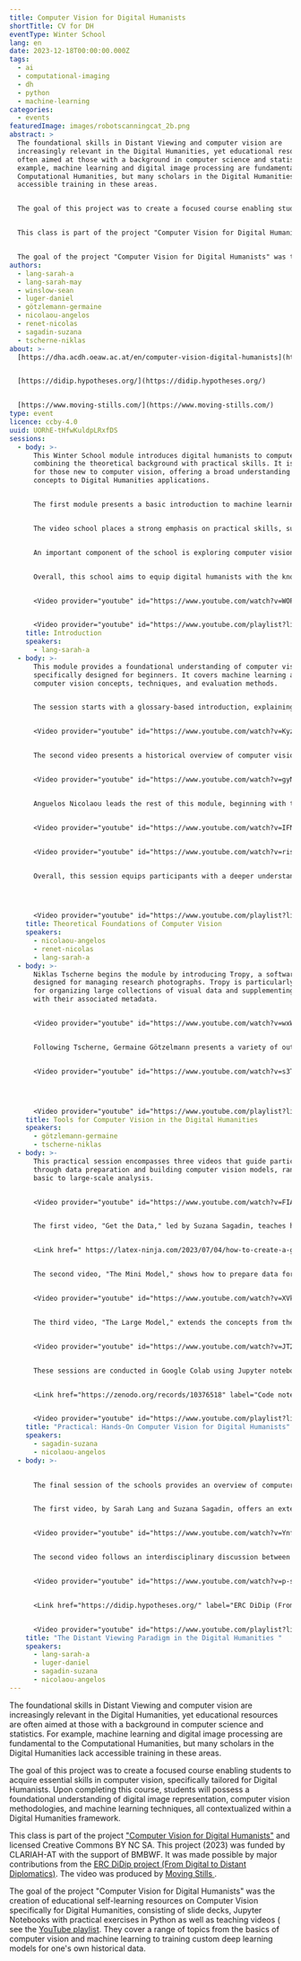 ```yaml
---
title: Computer Vision for Digital Humanists
shortTitle: CV for DH
eventType: Winter School
lang: en
date: 2023-12-18T00:00:00.000Z
tags:
  - ai
  - computational-imaging
  - dh
  - python
  - machine-learning
categories:
  - events
featuredImage: images/robotscanningcat_2b.png
abstract: >
  The foundational skills in Distant Viewing and computer vision are
  increasingly relevant in the Digital Humanities, yet educational resources are
  often aimed at those with a background in computer science and statistics. For
  example, machine learning and digital image processing are fundamental to the
  Computational Humanities, but many scholars in the Digital Humanities lack
  accessible training in these areas.


  The goal of this project was to create a focused course enabling students to acquire essential skills in computer vision, specifically tailored for Digital Humanists. Upon completing this course, students will possess a foundational understanding of digital image representation, computer vision methodologies, and machine learning techniques, all contextualized within a Digital Humanities framework.


  This class is part of the project "Computer Vision for Digital Humanists" and licensed Creative Commons BY NC SA. This project (2023) was funded by CLARIAH-AT with the support of BMBWF. It was made possible by major contributions from the ERC DiDip project (From Digital to Distant Diplomatics). The video was produced by Moving Stills.


  The goal of the project "Computer Vision for Digital Humanists" was the creation of educational self-learning resources on Computer Vision specifically for Digital Humanities, consisting of slide decks, Jupyter Notebooks with practical exercises in Python as well as teaching videos ( see the YouTube playlist. They cover a range of topics from the basics of computer vision and machine learning to training custom deep learning models for one's own historical data.
authors:
  - lang-sarah-a
  - lang-sarah-may
  - winslow-sean
  - luger-daniel
  - götzlemann-germaine
  - nicolaou-angelos
  - renet-nicolas
  - sagadin-suzana
  - tscherne-niklas
about: >-
  [https://dha.acdh.oeaw.ac.at/en/computer-vision-digital-humanists](https://dha.acdh.oeaw.ac.at/en/computer-vision-digital-humanists)


  [https://didip.hypotheses.org/](https://didip.hypotheses.org/)


  [https://www.moving-stills.com/](https://www.moving-stills.com/)
type: event
licence: ccby-4.0
uuid: UORhE-tHfwKuldpLRxfDS
sessions:
  - body: >-
      This Winter School module introduces digital humanists to computer vision,
      combining the theoretical background with practical skills. It is tailored
      for those new to computer vision, offering a broad understanding of basic
      concepts to Digital Humanities applications.


      The first module presents a basic introduction to machine learning, offering the necessary theoretical background for understanding computer vision. This is complemented by a historical review of Computer Vision, outlining its evolution and key developments.


      The video school places a strong emphasis on practical skills, such as creating one’s own custom deep-learning models for computer vision using Python. Participants will engage in several sessions focused on data preparation, including selection, preprocessing, and organization, as well as model construction and optimization with tools like TensorBoard. The school also includes a session on no-code computer vision tools, providing alternatives for participants who prefer not to code their own models from scratch. Basic knowledge of Python is expected as a prerequisite to the practicals but not necessary for the tools session.


      An important component of the school is exploring computer vision applications in Digital Humanities, including a literature review and the current state of the field. A discussion on a collaborative project between a computer scientist and a humanities scholar illustrates the challenges and benefits of interdisciplinary work in the Digital Humanities.


      Overall, this school aims to equip digital humanists with the knowledge and skills to incorporate computer vision techniques into their research, balancing theoretical background with hands-on practice.


      <Video provider="youtube" id="https://www.youtube.com/watch?v=WOPf5jY68uY&list=PLWNohMNguM_nO3SG9UrzPpbybV_UoCg5w&index=2" />


      <Video provider="youtube" id="https://www.youtube.com/playlist?list=PLWNohMNguM_nO3SG9UrzPpbybV_UoCg5w" />
    title: Introduction
    speakers:
      - lang-sarah-a
  - body: >-
      This module provides a foundational understanding of computer vision,
      specifically designed for beginners. It covers machine learning and
      computer vision concepts, techniques, and evaluation methods.


      The session starts with a glossary-based introduction, explaining key machine learning concepts in simple, understandable terms. Attendees are encouraged to view this segment multiple times, taking breaks as needed to fully grasp the material, as these concepts are foundational for subsequent modules.


      <Video provider="youtube" id="https://www.youtube.com/watch?v=KyzD6zaX9sQ&list=PLWNohMNguM_nO3SG9UrzPpbybV_UoCg5w&index=3" />


      The second video presents a historical overview of computer vision, tracking its development up to current times. This part of the module contextualizes current state-of-the-art computer vision techniques within their historical trajectory, explaining the significance of various advancements, and serves as a historical backdrop for understanding how they shape contemporary practices.


      <Video provider="youtube" id="https://www.youtube.com/watch?v=gyNRIy15YL8&list=PLWNohMNguM_nO3SG9UrzPpbybV_UoCg5w&index=4" />


      Anguelos Nicolaou leads the rest of this module, beginning with the session ‘Taxonomy of Methods'. Computer vision is not just a one-size-fits-all analysis. There are multiple distinct methods or subtasks, such as classification, image segmentation, and many more that you will need to know about so you know what your problem is called and what methods are best to tackle it. Nikolaou then discusses 'Performance Evaluation and Epistemology'. This segment focuses on how to evaluate the effectiveness of computer vision algorithms. It also delves into the nuances of algorithmic learning, highlighting potential pitfalls such as algorithms finding spurious patterns or taking unintended shortcuts. It stresses the importance of using evaluation techniques to ensure the validity of computer vision models, fostering critical engagement with the outputs of computer vision algorithms.


      <Video provider="youtube" id="https://www.youtube.com/watch?v=IFNDrtoLSaM&list=PLWNohMNguM_nO3SG9UrzPpbybV_UoCg5w&index=7" />


      <Video provider="youtube" id="https://www.youtube.com/watch?v=riso7qfcVWU&list=PLWNohMNguM_nO3SG9UrzPpbybV_UoCg5w&index=8" />


      Overall, this session equips participants with a deeper understanding of the theoretical background of computer vision, preparing them not just to use these techniques in their research but also to critically assess their performance.




      <Video provider="youtube" id="https://www.youtube.com/playlist?list=PLWNohMNguM_nO3SG9UrzPpbybV_UoCg5w" />
    title: Theoretical Foundations of Computer Vision
    speakers:
      - nicolaou-angelos
      - renet-nicolas
      - lang-sarah-a
  - body: >-
      Niklas Tscherne begins the module by introducing Tropy, a software
      designed for managing research photographs. Tropy is particularly useful
      for organizing large collections of visual data and supplementing them
      with their associated metadata.


      <Video provider="youtube" id="https://www.youtube.com/watch?v=wxWy9tjvan0&list=PLWNohMNguM_nO3SG9UrzPpbybV_UoCg5w&index=10" />


      Following Tscherne, Germaine Götzelmann presents a variety of out-of-the-box computer vision tools suitable for Humanities research. She covers topics such as mathematical morphology and introduces tools like LAREX or VISE from the Oxford Visual Geometry Group. Her examples contain detecting images or illustrations in early modern books. Her presentation demonstrates that a number of computer vision tasks in the Humanities can be done without relying on deep learning. Although this is clearly the dominant paradigm nowadays and will probably continue to be even more dominant in the future.


      <Video provider="youtube" id="https://www.youtube.com/watch?v=s3TvRyNItoo&list=PLWNohMNguM_nO3SG9UrzPpbybV_UoCg5w&index=11" />




      <Video provider="youtube" id="https://www.youtube.com/playlist?list=PLWNohMNguM_nO3SG9UrzPpbybV_UoCg5w" />
    title: Tools for Computer Vision in the Digital Humanities
    speakers:
      - götzlemann-germaine
      - tscherne-niklas
  - body: >-
      This practical session encompasses three videos that guide participants
      through data preparation and building computer vision models, ranging from
      basic to large-scale analysis.


      <Video provider="youtube" id="https://www.youtube.com/watch?v=FIA7HTzvWB8&list=PLWNohMNguM_nO3SG9UrzPpbybV_UoCg5w&index=5" />


      The first video, "Get the Data," led by Suzana Sagadin, teaches how to create a corpus using the Python Pandas library. Accompanying this session is a blog post by Sagadinand Sarah Lang that discusses forming humanities research questions suitable for computer vision and selecting a dataset that can be used to train a computer vision algorithm for solving this particular issue. Using the example of classifying photos from the 19th or 20th century illustrates the complexity hidden in seemingly simple research questions in the context of Humanities data.


      <Link href=" https://latex-ninja.com/2023/07/04/how-to-create-a-ground-truth-data-set-for-computer-vision-using-humanities-data/" label="Suzana Sagadin & Sarah Lang, How to create a ground truth data set for computer vision using Humanities data, in LaTeX Ninja Blog, 04.07.2023." />


      The second video, "The Mini Model," shows how to prepare data for a “Hello World!” deep learning model in Python. This includes organizing data, preprocessing, and model construction. The video fills in these details often omitted in standard tutorials, ensuring a thorough understanding necessary for training custom algorithms using one’s own data.


      <Video provider="youtube" id="https://www.youtube.com/watch?v=XVk0VAU6udQ&list=PLWNohMNguM_nO3SG9UrzPpbybV_UoCg5w&index=6" />


      The third video, "The Large Model," extends the concepts from the earlier sessions to a more complex model, suitable for real-world applications. It also shows how to use TensorBoard for monitoring and evaluating machine learning progress.


      <Video provider="youtube" id="https://www.youtube.com/watch?v=JT24UNFnpSk&list=PLWNohMNguM_nO3SG9UrzPpbybV_UoCg5w&index=9" />


      These sessions are conducted in Google Colab using Jupyter notebooks, a user-friendly format ideal for those with limited technical skills or Python experience. Participants have the option to use Google Colab or work with provided code and datasets locally on their machine. The code notebooks have been archived on Zenodo where they will remain accessible. 


      <Link href="https://zenodo.org/records/10376518" label="Code notebooks on Zenodo" />


      <Video provider="youtube" id="https://www.youtube.com/playlist?list=PLWNohMNguM_nO3SG9UrzPpbybV_UoCg5w" />
    title: "Practical: Hands-On Computer Vision for Digital Humanists"
    speakers:
      - sagadin-suzana
      - nicolaou-angelos
  - body: >-
      

      The final session of the schools provides an overview of computer vision applications in the digital humanities in the context of the Distant Viewing paradigm. 


      The first video, by Sarah Lang and Suzana Sagadin, offers an extensive literature review on the application of computer vision in digital humanities. It revisits essential concepts from the initial machine learning introduction, connecting these technical ideas to their practical use in (Digital) Humanities research. It also addresses ethical considerations when with computational methods in the context of cultural heritage data.


      <Video provider="youtube" id="https://www.youtube.com/watch?v=Ynf6SC7fnSo&list=PLWNohMNguM_nO3SG9UrzPpbybV_UoCg5w&index=13" />


      The second video follows an interdisciplinary discussion between a humanities scholar and a computer scientist from the ERC DiDip (From Digital to Distant Diplomatics) project ([https://didip.hypotheses.org/](https://didip.hypotheses.org/)). This conversation sheds light on the challenges and learning opportunities in interdisciplinary collaboration, demonstrating how computational methods can complement humanities research and showing what such collaboration can look like in practice.


      <Video provider="youtube" id="https://www.youtube.com/watch?v=p-skXMLTocU&list=PLWNohMNguM_nO3SG9UrzPpbybV_UoCg5w&index=12" />


      <Link href="https://didip.hypotheses.org/" label="ERC DiDip (From Digital to Distant Diplomatics) project" />


      <Video provider="youtube" id="https://www.youtube.com/playlist?list=PLWNohMNguM_nO3SG9UrzPpbybV_UoCg5w" />
    title: "The Distant Viewing Paradigm in the Digital Humanities "
    speakers:
      - lang-sarah-a
      - luger-daniel
      - sagadin-suzana
      - nicolaou-angelos
---
```

The foundational skills in Distant Viewing and computer vision are increasingly relevant in the Digital Humanities, yet educational resources are often aimed at those with a background in computer science and statistics. For example, machine learning and digital image processing are fundamental to the Computational Humanities, but many scholars in the Digital Humanities lack accessible training in these areas.

The goal of this project was to create a focused course enabling students to acquire essential skills in computer vision, specifically tailored for Digital Humanists. Upon completing this course, students will possess a foundational understanding of digital image representation, computer vision methodologies, and machine learning techniques, all contextualized within a Digital Humanities framework.

This class is part of the project ["Computer Vision for Digital Humanists"](https://dha.acdh.oeaw.ac.at/en/computer-vision-digital-humanists) and licensed Creative Commons BY NC SA. This project (2023) was funded by CLARIAH-AT with the support of BMBWF. It was made possible by major contributions from the [ERC DiDip project (From Digital to Distant Diplomatics)](https://didip.hypotheses.org/). The video was produced by [Moving Stills ](https://www.moving-stills.com/).

The goal of the project "Computer Vision for Digital Humanists" was the creation of educational self-learning resources on Computer Vision specifically for Digital Humanities, consisting of slide decks, Jupyter Notebooks with practical exercises in Python as well as teaching videos ( see the [YouTube playlist](https://youtu.be/WOPf5jY68uY?si=k78F3ffOxbYQOuWn). They cover a range of topics from the basics of computer vision and machine learning to training custom deep learning models for one's own historical data.
